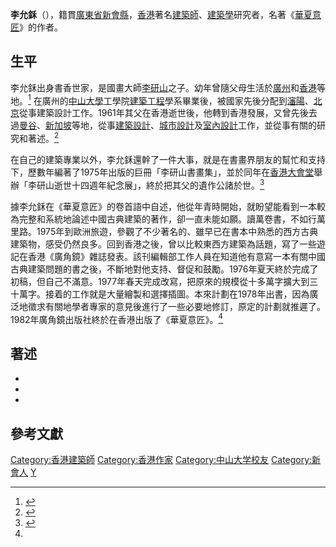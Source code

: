 '''李允鉌'''（{{bd|1930年||1989年||catIdx=Li,李}}），籍貫[[廣東省|廣東省]][[新會縣|新會縣]]，[[香港|香港]]著名[[建築師|建築師]]、[[建築學|建築學]]研究者，名著《[[華夏意匠|華夏意匠]]》的作者。

== 生平 ==
李允鉌出身書香世家，是國畫大師[[李研山|李研山]]之子。幼年曾隨父母生活於[[廣州|廣州]]和[[香港|香港]]等地。<ref name="lys">{{cite book | language =zh-hk | author=李允鉌 | title=李研山書畫集 | url= | date=1975 | location=香港 | publisher=東方文物圖籍出版社 | isbn= | pages=320 }}</ref>
在廣州的[[中山大學|中山大學]]工學院[[建築工程|建築工程]]學系畢業後，被國家先後分配到[[瀋陽|瀋陽]]、[[北京|北京]]從事建築設計工作。1961年其父在香港逝世後，他轉到香港發展，又曾先後去過[[曼谷|曼谷]]、[[新加坡|新加坡]]等地，從事[[建築設計|建築設計]]、[[城市設計|城市設計]]及[[室內設計|室內設計]]工作，並從事有關的研究和著述。<ref name="hxyj">{{cite book | language =zh-hant | author=李允鉌 | title=華夏意匠：中國古典建築設計原理分析 | edition=（修訂版） | url= | date=1984 | location=香港 | publisher=廣角鏡出版社 | id= | isbn=962-226-012-8 | pages=447 }}</ref>

在自己的建築專業以外，李允鉌還幹了一件大事，就是在書畫界朋友的幫忙和支持下，歷數年編著了1975年出版的巨冊「李研山書畫集」，並於同年在[[香港大會堂|香港大會堂]]舉辦「李研山逝世十四週年紀念展」，終於把其父的遺作公諸於世。<ref name="kxxg">{{cite book | language =zh-hk | author=[[香港藝術館|香港藝術館]] | title=抗心希古：李研山的藝術 | url= | date=2011 | location=香港 | publisher=[[康樂及文化事務署|康樂及文化事務署]] | isbn=978-962-215-228-1 | pages=256 }}</ref>

據李允鉌在《華夏意匠》的卷首語中自述，他從年青時開始，就盼望能看到一本較為完整和系統地論述中國古典建築的著作，卻一直未能如願。讀萬卷書，不如行萬里路。1975年到歐洲旅遊，參觀了不少著名的、雖早已在書本中熟悉的西方古典建築物，感受仍然良多。回到香港之後，曾以比較東西方建築為話題，寫了一些遊記在香港《廣角鏡》雜誌發表。該刊編輯部工作人員在知道他有意寫一本有關中國古典建築問題的書之後，不斷地對他支持、督促和鼓勵。1976年夏天終於完成了初稿，但自己不滿意。1977年春天完成改寫，把原來的規模從十多萬字擴大到三十萬字。接着的工作就是大量繪製和選擇插圖。本來計劃在1978年出書，因為廣泛地徵求有關地學者專家的意見後進行了一些必要地修訂，原定的計劃就推遲了。1982年廣角鏡出版社終於在香港出版了《華夏意匠》。<ref name="hxyj" />

== 著述 ==
* {{cite book | language =zh-hk | author=李允鉌 | title=李研山書畫集 | url= | date=1975 | location=香港 | publisher=東方文物圖籍出版社 | isbn= | pages=320 }}
* {{cite book | language =zh-hant | author=李允鉌 | title=華夏意匠：中國古典建築設計原理分析 | edition= | url= | date=1982 | location=香港 | publisher=廣角鏡出版社 | id= | isbn= | pages=447 }}
* {{cite book | language =zh-hant | author=李允鉌 | title=形之美：建築家談美術 | edition= | url= | date=1984 | location=香港 | publisher=博益出版集團 | id= | isbn= | pages=229 }}

== 參考文獻 ==

{{DEFAULTSORT:Li, Yunhe}}
[[Category:香港建築師|Category:香港建築師]]
[[Category:香港作家|Category:香港作家]]
[[Category:中山大学校友|Category:中山大学校友]]
[[Category:新會人|Category:新會人]]
[[Category:李姓|Y]]